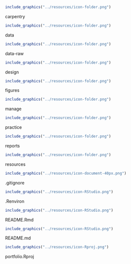 
```r
include_graphics("../resources/icon-folder.png")
```
carpentry  
```r
include_graphics("../resources/icon-folder.png")
```
data  
```r
include_graphics("../resources/icon-folder.png")
```
data-raw  
```r
include_graphics("../resources/icon-folder.png")
```
design  
```r
include_graphics("../resources/icon-folder.png")
```
figures  
```r
include_graphics("../resources/icon-folder.png")
```
manage  
```r
include_graphics("../resources/icon-folder.png")
```
practice  
```r
include_graphics("../resources/icon-folder.png")
```
reports  
```r
include_graphics("../resources/icon-folder.png")
```
resources  
```r
include_graphics("../resources/icon-document-40px.png")
```
.gitignore  
```r
include_graphics("../resources/icon-RStudio.png")
```
.Renviron  
```r
include_graphics("../resources/icon-RStudio.png")
```
README.Rmd  
```r
include_graphics("../resources/icon-RStudio.png")
```
README.md  
```r
include_graphics("../resources/icon-Rproj.png")
```
portfolio.Rproj  
